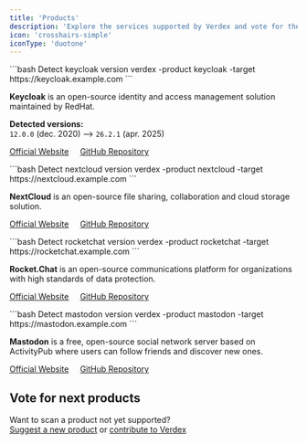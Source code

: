 ```yaml
---
title: 'Products'
description: 'Explore the services supported by Verdex and vote for the next ones.'
icon: 'crosshairs-simple'
iconType: 'duotone'
---
```



<Update label="keycloak">
  ```bash Detect keycloak version
  verdex -product keycloak -target https://keycloak.example.com
  ```

  **Keycloak** is an open-source identity and access management solution maintained by RedHat.

  **Detected versions:**  
  `12.0.0` (dec. 2020) --> `26.2.1` (apr. 2025)

  [Official Website](https://www.keycloak.org)     [GitHub Repository](https://github.com/keycloak/keycloak)
</Update>

<Update label="nextcloud">
  ```bash Detect nextcloud version
  verdex -product nextcloud -target https://nextcloud.example.com
  ```

  **NextCloud** is an open-source file sharing, collaboration and cloud storage solution.

  [Official Website](https://nextcloud.com)     [GitHub Repository](https://github.com/nextcloud)
</Update>

<Update label="rocketchat">
  ```bash Detect rocketchat version
  verdex -product rocketchat -target https://rocketchat.example.com
  ```

  **Rocket.Chat** is an open-source communications platform for organizations with high standards of data protection.

  [Official Website](https://www.rocket.chat)     [GitHub Repository](https://github.com/RocketChat)
</Update>

<Update label="mastodon">
  ```bash Detect mastodon version
  verdex -product mastodon -target https://mastodon.example.com
  ```

  **Mastodon** is a free, open-source social network server based on ActivityPub where users can follow friends and discover new ones.

  [Official Website](https://joinmastodon.org)     [GitHub Repository](https://github.com/mastodon)
</Update>

## Vote for next products

<CardGroup cols={2}>
  <ProductsVotes />
</CardGroup>

Want to scan a product not yet supported?  
[Suggest a new product](https://github.com/verdexlab/verdex/issues/new?assignees=&labels=product-suggestion&projects=&template=suggest-product.yml) 
or [contribute to Verdex](/contribute)
